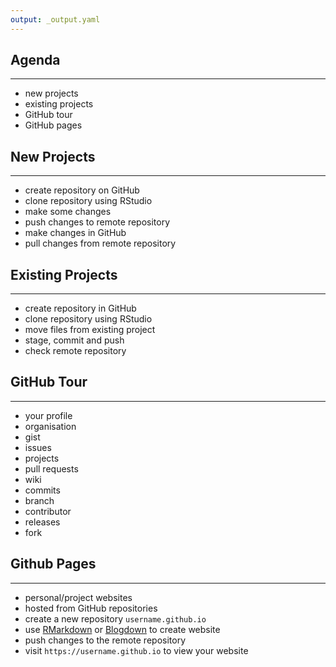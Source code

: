 ```yaml
---
output: _output.yaml
---
```


## {data-background="git_banner.png"}

## Agenda

<hr>

- new projects
- existing projects
- GitHub tour
- GitHub pages

## New Projects

<hr>

- create repository on GitHub
- clone repository using RStudio
- make some changes
- push changes to remote repository
- make changes in GitHub
- pull changes from remote repository

## Existing Projects

<hr>

- create repository in GitHub
- clone repository using RStudio
- move files from existing project
- stage, commit and push
- check remote repository

## GitHub Tour

<hr>

- your profile
- organisation
- gist
- issues
- projects
- pull requests
- wiki
- commits
- branch
- contributor
- releases
- fork

## Github Pages

<hr>

- personal/project websites
- hosted from GitHub repositories
- create a new repository `username.github.io`
- use <a href="" target="_blank">RMarkdown</a> or <a href=""
  target="_blank">Blogdown</a> to create website
- push changes to the remote repository
- visit `https://username.github.io` to view your website

## {data-background="thankyou.png"}
